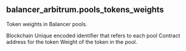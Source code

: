 ## balancer_arbitrum.pools_tokens_weights 
Token weights in Balancer pools.


<ParamField path="blockchain">
Blockchain
</ParamField>
<ParamField path="version">

</ParamField>
<ParamField path="pool_id">
Unique encoded identifier that refers to each pool
</ParamField>
<ParamField path="token_address">
Contract address for the token
</ParamField>
<ParamField path="normalized_weight">
Weight of the token in the pool.
</ParamField>
